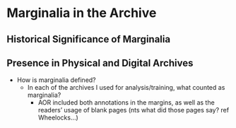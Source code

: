 # Marginalia in the Archive

## Historical Significance of Marginalia 

## Presence in Physical and Digital Archives
- How is marginalia defined?
  - In each of the archives I used for analysis/training, what counted as marginalia?
    - AOR included both annotations in the margins, as well as the readers' usage of blank pages (nts what did those pages say? ref Wheelocks...)

